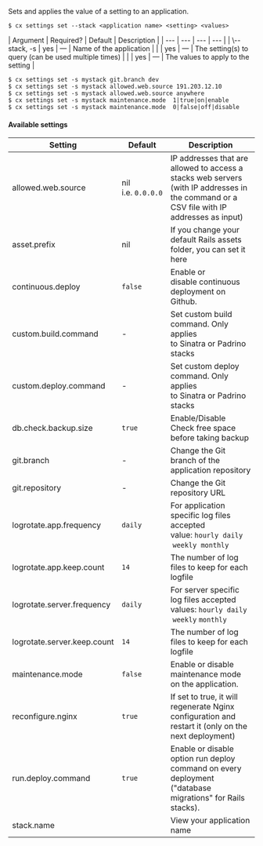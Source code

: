 Sets and applies the value of a setting to an application.

<Tabs >
<Tab label="Usage">

```shell
$ cx settings set --stack <application name> <setting> <values>
```
</Tab>
    
<Tab label="arguments">
| Argument | Required? | Default | Description |
|  ---  |  ---  |  ---  |  ---  |
| \--stack, -s <application name> | yes | — | Name of the application |
| <setting> | yes | — | The setting(s) to query (can be used multiple times) |
| <values> | yes | — | The values to apply to the setting |
</Tab>
<Tab label="examples">

```shell
$ cx settings set -s mystack git.branch dev
$ cx settings set -s mystack allowed.web.source 191.203.12.10
$ cx settings set -s mystack allowed.web.source anywhere
$ cx settings set -s mystack maintenance.mode  1|true|on|enable
$ cx settings set -s mystack maintenance.mode  0|false|off|disable
```

</Tab>
</Tabs>

#### Available settings

| Setting | Default | Description |
|  ---  |  ---  |  ---  |
| allowed.web.source | nil i.e. `0.0.0.0` | IP addresses that are allowed to access a stacks web servers (with IP addresses in the command or a CSV file with IP addresses as input) |
| asset.prefix | nil | If you change your default Rails assets folder, you can set it here |
| continuous.deploy | `false` | Enable or disable continuous deployment on Github. |
| custom.build.command | - | Set custom build command. Only applies to Sinatra or Padrino stacks |
| custom.deploy.command | - | Set custom deploy command. Only applies to Sinatra or Padrino stacks |
| db.check.backup.size | `true` | Enable/Disable Check free space before taking backup |
| git.branch | - | Change the Git branch of the application repository |
| git.repository | - | Change the Git repository URL |
| logrotate.app.frequency | `daily` | For application specific log files accepted value: `hourly`  `daily`  `weekly`  `monthly` |
| logrotate.app.keep.count | `14` | The number of log files to keep for each logfile |
| logrotate.server.frequency | `daily` | For server specific log files accepted values: `hourly`  `daily`  `weekly`  `monthly` |
| logrotate.server.keep.count | `14` | The number of log files to keep for each logfile |
| maintenance.mode | `false` | Enable or disable maintenance mode on the application. |
| reconfigure.nginx | `true` | If set to true, it will regenerate Nginx configuration and restart it (only on the next deployment) |
| run.deploy.command | `true` | Enable or disable option run deploy command on every deployment ("database migrations" for Rails stacks). |
| stack.name |  | View your application name |

